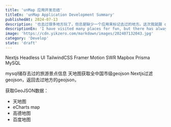 ```yaml
---
title: 'unMap 应用开发总结'
titleEn: 'unMap Application Development Summary'
publishedAt: 2024-07-13
description: '也去过很多地方玩了，但总是缺少一个应用来标记去过的地方。这次我就跟 cc 一起合作开发了 unMap'
descriptionEn: 'I have visited many places for fun, but there has always been a lack of an application to mark the places I have been to. This time, I collaborated with cc to develop unMap'
image: 'https://cdn.yikzero.com/markdown/images/202407132043.jpg'
category: 'Develop'
state: 'draft'
---
```


Nextjs
Headless UI
TailwindCSS
Framer Motion
SWR
Mapbox
Prisma
MySQL

mysql储存去过的旅游景点信息
天地图获取全中国市级geojson
Nextjs过滤geojson，返回去过地方的geojson，

获取GeoJSON数据：

- 天地图
- eCharts map
- 高德地图
- 百度地图
